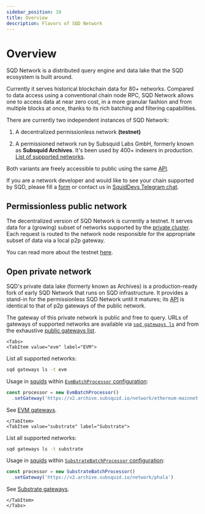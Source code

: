 ```yaml
---
sidebar_position: 10
title: Overview
description: Flavors of SQD Network
---
```



# Overview

SQD Network is a distributed query engine and data lake that the SQD ecosystem is built around.

Currently it serves historical blockchain data for 80+ networks. Compared to data access using a conventional chain node RPC, SQD Network allows one to access data at near zero cost, in a more granular fashion and from multiple blocks at once, thanks to its rich batching and filtering capabilities.

There are currently two independent instances of SQD Network:

1. A decentralized permissionless network **(testnet)**

2. A permissioned network run by Subsquid Labs GmbH, formerly known as **Subsquid Archives**. It's been used by 400+ indexers in production. [List of supported networks](/subsquid-network/reference/networks).

Both variants are freely accessible to public using the same [API](/subsquid-network/reference).

If you are a network developer and would like to see your chain supported by SQD, please fill a [form](https://forms.gle/ioVNFiPjZgvUNunY9) or contact us in [SquidDevs Telegram chat](https://t.me/HydraDevs).

## Permissionless public network

The decentralized version of SQD Network is currently a testnet. It serves data for a (growing) subset of networks supported by the [private cluster](#open-private-network). Each request is routed to the network node responsible for the appropriate subset of data via a local p2p gateway.

You can read more about the testnet [here](/subsquid-network/faq).

## Open private network

SQD's private data lake (formerly known as Archives) is a production-ready fork of early SQD Network that runs on SQD infrastructure. It provides a stand-in for the permissionless SQD Network until it matures; its [API](/subsquid-network/reference) is identical to that of p2p gateways of the public network.

The gateway of this private network is public and free to query. URLs of gateways of supported networks are available via [`sqd gateways ls`](/squid-cli/gateways) and from the exhaustive [public gateways list](/subsquid-network/reference/networks).

```mdx-code-block
<Tabs>
<TabItem value="evm" label="EVM">
```

List all supported networks:
```bash
sqd gateways ls -t evm
```
Usage in [squids](/sdk) within [`EvmBatchProcessor` configuration](/sdk/reference/processors/evm-batch/general/#set-gateway):

```ts
const processor = new EvmBatchProcessor()
  .setGateway('https://v2.archive.subsquid.io/network/ethereum-mainnet')
```

See [EVM gateways](/subsquid-network/reference/networks/#evm--ethereum-compatible).


```mdx-code-block
</TabItem>
<TabItem value="substrate" label="Substrate">
```

List all supported networks:
```bash
sqd gateways ls -t substrate
```
Usage in [squids](/sdk) within [`SubstrateBatchProcessor` configuration](/sdk/reference/processors/substrate-batch/general):

```ts
const processor = new SubstrateBatchProcessor()
  .setGateway('https://v2.archive.subsquid.io/network/phala')
```

See [Substrate gateways](/subsquid-network/reference/networks/#substrate-based).


```mdx-code-block
</TabItem>
</Tabs>
```
